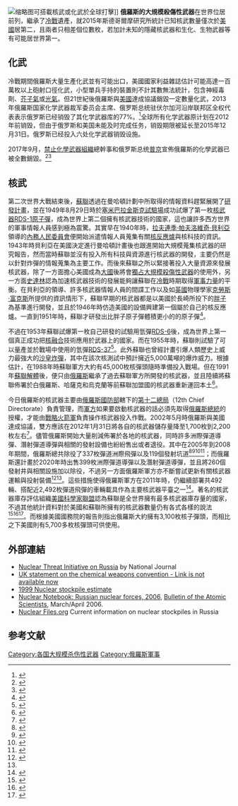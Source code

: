 [[File:Borei_class_submarine.svg|缩略图]]可搭載核武或化武於全球打擊]]
{{WMD}}
{{核武器||hidden = 1}}
'''俄羅斯的大規模殺傷性武器'''在世界位居前列，繼承了[[冷戰|冷戰]]遺產，就2015年斯德哥爾摩研究所統計已知核武數量僅次於[[美國|美國]]居第二，且兩者只相差個位數枚，若加計未知的隱藏核武器和生化、生物武器等有可能居世界第一。

==化武==
冷戰期間俄羅斯大量生產化武並有可能出口，美國國家利益雜誌估計可能高達一百萬枚以上砲射口徑化武，小型單兵手持的裝置則不計其數無法統計，包含神經毒劑、[[芥子氣|芥子氣]]或[[光氣|光氣]]。但21世紀後俄羅斯與[[美國|美國]]達成協議銷毀一定數量化武，2013年俄羅斯国家化学武器裁军委员会主席、俄罗斯总统驻伏尔加河沿岸联邦区全权代表{{link-en|米哈伊尔·巴比奇|Mikhail Babich}}表示俄罗斯已经销毁了其化学武器库的77%。<ref>{{Cite web |url=http://www.chinadaily.com.cn/hqzx/2013-11/27/content_17133821.htm |title=俄罗斯已销毁全境约77%化学武器 |accessdate=2015-02-03 |archive-date=2015-09-24 |archive-url=https://web.archive.org/web/20150924130145/http://www.chinadaily.com.cn/hqzx/2013-11/27/content_17133821.htm |dead-url=no }}</ref>全球所有化学武器原计划在2012年前销毁，但由于俄罗斯和美国未能及时完成任务，销毁期限被延长至2015年12月31日。俄罗斯已经投入六处化学武器销毁设施。

2017年9月，[[禁止化學武器組織|禁止化學武器組織]]總幹事{{link-en|艾哈邁德·于聚姆居|Ahmet Üzümcü}}和俄罗斯总统[[弗拉基米尔·普京|普京]]宣佈俄羅斯的化學武器已被全數銷毀。<ref>{{cite web|url=https://www.rbc.ru/society/27/09/2017/59cb9f2b9a79472490943b5b|title=Путин поучаствовал в уничтожении последнего в России килограмма химоружия|website=РБК|access-date=2018-01-15|archive-date=2021-05-25|archive-url=https://web.archive.org/web/20210525001052/https://www.rbc.ru/society/27/09/2017/59cb9f2b9a79472490943b5b}}</ref><ref>{{cite web|url=https://www.opcw.org/media-centre/news/2017/09/opcw-director-general-commends-major-milestone-russia-completes|title=OPCW Director-General Commends Major Milestone as Russia Completes Destruction of Chemical Weapons Stockpile under OPCW Verification|website=OPCW|access-date=2021-04-04|archive-date=2021-05-30|archive-url=https://web.archive.org/web/20210530102758/https://www.opcw.org/media-centre/news/2017/09/opcw-director-general-commends-major-milestone-russia-completes}}</ref>

==核武==
第二次世界大戰結束後，[[蘇聯|蘇聯]]透過在曼哈頓計劃中所取得的情報資料趕緊展開了[[蘇聯原子彈計畫|研發計畫]]，並在1949年8月29日時於[[塞米巴拉金斯克試驗場|塞米巴拉金斯克試驗場]]成功試爆了第一枚[[核武器|核武器]][[RDS-1原子彈|RDS-1原子彈]]，成為世界上第二個擁有核武器技術的國家，這也讓許多西方世界的軍事情報人員感到極為震驚。其實早在1940年時，[[拉夫連季·帕夫洛維奇·貝利亞|拉夫連季·帕夫洛維奇·貝利亞]]領導的[[內務人民委員會|內務人民委員會]]便開始派遣情報人員蒐集有關[[核反應爐|核反應爐]]與核科技的資訊。1943年時貝利亞在美國決定進行曼哈頓計畫後也跟進開始大規模蒐集核武器的研究報告，然而當時蘇聯並沒有投入所有科技與資源進行核武器的開發，主要仍然是以針對炸彈的情報蒐集為主要工作。而後來蘇聯之所以緊接著投入大量資源來發展核武器，除了一方面擔心美國成為[[大國|大國]]後將會[[獨占|獨占]][[大規模殺傷性武器|大規模殺傷性武器]]的使用外，另一方面[[史達林|史達林]]認為加速核武器技術的發展能夠讓蘇聯在[[冷戰|冷戰]]時期取得[[火力|軍事力量]]的平衡。在貝利亞的領導、許多核武器情報人員的間諜工作以及如[[英國|英國]]物理學家[[克勞斯·富克斯|克勞斯·富克斯]]所提供的資訊情形下，蘇聯早期的核武器都是以美國於長崎所投下的[[胖子_(原子彈)|胖子]]為基準進行開發，並且於1946年時仿造美國的設備興建第一個屬於自己的核反應爐。一直到1951年時，蘇聯才研發出比胖子原子彈體積更小的的原子彈<ref>{{Cite web |url= http://nuclear-weapons.nm.ru/russia/weapons/first-bombs/rds-1.htm |title= Создание атомного оружия в СССР: первая атомная бомба РДС-1. |author= Антон Волков |date=  |publisher= Ядерное оружие |language=  |accessdate= 2012年10月30日 |quote=  |archive-url= https://web.archive.org/web/20100423054917/http://nuclear-weapons.nm.ru/russia/weapons/first-bombs/rds-1.htm |archive-date= 2010-04-23 |dead-url= yes }}{{ru}}</ref>。

不過在1953年蘇聯試爆第一枚自己研發的試驗用氫彈[[RDS-6|RDS-6]]後，成為世界上第一個真正成功把[[核融合|核融合]]技術應用於武器上的國家。而在1955年時，蘇聯則試驗了可以量產並於戰場中使用的氫彈[[RDS-37|RDS-37]]<ref>{{Cite web |url= http://nuclear-weapons.nm.ru/russia/weapons/first-bombs/termonuclear.htm |title= Термоядерная программа в СССР. |author= Антон Волков |date= 2002年 |publisher= Ядерное оружие |language=  |accessdate= 2012年10月30日 |quote=  |archive-url= https://web.archive.org/web/20090820092044/http://nuclear-weapons.nm.ru/russia/weapons/first-bombs/termonuclear.htm |archive-date= 2009-08-20 |dead-url= yes }}{{ru}}</ref>。此外蘇聯也曾經計畫引爆人類歷史上威力最強大的[[沙皇炸彈|沙皇炸彈]]，其中在該次核測試中預計擁近5,000萬噸的爆炸威力。根據估計，在1988年時蘇聯軍方大約有45,000枚核彈頭隨時準備投入戰場。但在1991年[[蘇聯解體|蘇聯解體]]後，便只由[[俄羅斯|俄羅斯]]繼承了過去蘇聯軍方所開發的核武器，並且陸續將蘇聯佈署於白俄羅斯、哈薩克和烏克蘭等前蘇聯加盟國的核武器重新運回本土<ref>{{Cite book | author = [[大衛·霍洛韋|大衛·霍洛韋]]（David Holloway） | title = Stalin and the Bomb: The Soviet Union and Atomic Energy, 1939-1956 | location = 美國紐哈芬 | publisher = [[耶魯大學出版社|耶魯大學出版社]]（Yale University Press） | date = 1994年9月28日 | pages =  | ISBN = 978-0300060560 | accessdate = 2012年10月30日 | url =https://archive.org/details/stalinbombsoviet0000holl| language = en | quote =  }}</ref>。

今日俄羅斯的核武器主要由[[俄羅斯國防部|俄羅斯國防部]]轄下的[[第十二總局|第十二總局]]（12th Chief Directorate）負責管理，而[[俄羅斯軍事|軍方]]如果要啟動核武器的話必須先取得[[俄羅斯總統|俄羅斯總統]]的授權，才能由[[戰略火箭軍|戰略火箭軍]]負責操作核武器投入作戰。2002年5月時俄羅斯與美國達成協議，雙方應該在2012年1月31日將各自的核武器儲存量降至1,700枚到2,200枚左右<ref name = "Lenta.Ru">{{Cite web |url= http://lenta.ru/news/2005/05/17/nuke/ |title= Россия сократит свой ядерный арсенал ниже предусмотренного уровня |author=  |date= 2005年5月17日 |publisher= [[Lenta.Ru|Lenta.Ru]] |language=  |accessdate= 2012年10月30日 |quote=  |archive-date= 2013年2月25日 |archive-url= https://web.archive.org/web/20130225133434/http://lenta.ru/news/2005/05/17/nuke/ |dead-url= no }}{{ru}}</ref>。儘管俄羅斯開始大量削減佈署於各地的核武器，同時許多洲際彈道導彈、潛射彈道導彈與相關的發射設備也紛紛售出或者退役。其中在2005年到2008年期間，俄羅斯總共除役了337枚彈道洲際飛彈以及119個發射坑道<ref>{{Cite web |url= http://fcp.vpk.ru/cgi-bin/cis/fcp.cgi/Fcp/ViewFinDoc?fcp=173&fin=7&year=2005 |title= Практические результаты реализации ФЦП за год (2005) |author=  |date= 2005年 |publisher= ФЕДЕРАЛЬНЫЕ ЦЕЛЕВЫЕ ПРОГРАММЫ РОССИИ |language=  |accessdate= 2012年10月30日 |quote=  |archive-date= 2015年1月30日 |archive-url= https://web.archive.org/web/20150130142831/http://fcp.vpk.ru/cgi-bin/cis/fcp.cgi/Fcp/ViewFinDoc?fcp=173&fin=7&year=2005 |dead-url= yes }}{{ru}}</ref><ref>{{Cite web |url= http://fcp.vpk.ru/cgi-bin/cis/fcp.cgi/Fcp/ViewFinDoc?fcp=173&fin=7&year=2006 |title= Практические результаты реализации ФЦП за год (2006) |author=  |date= 2006年 |publisher= ФЕДЕРАЛЬНЫЕ ЦЕЛЕВЫЕ ПРОГРАММЫ РОССИИ |language=  |accessdate= 2012年10月30日 |quote=  |archive-date= 2015年1月30日 |archive-url= https://web.archive.org/web/20150130142816/http://fcp.vpk.ru/cgi-bin/cis/fcp.cgi/Fcp/ViewFinDoc?fcp=173&fin=7&year=2006 |dead-url= yes }}{{ru}}</ref><ref>{{Cite web |url= http://fcp.vpk.ru/cgi-bin/cis/fcp.cgi/Fcp/ViewFinDoc?fcp=173&fin=7&year=2007 |title= Практические результаты реализации ФЦП за год (2007) |author=  |date= 2007年 |publisher= ФЕДЕРАЛЬНЫЕ ЦЕЛЕВЫЕ ПРОГРАММЫ РОССИИ |language=  |accessdate= 2012年10月30日 |quote=  |archive-date= 2015年1月30日 |archive-url= https://web.archive.org/web/20150130152726/http://fcp.vpk.ru/cgi-bin/cis/fcp.cgi/Fcp/ViewFinDoc?fcp=173&fin=7&year=2007 |dead-url= yes }}{{ru}}</ref><ref>{{Cite web |url= http://fcp.vpk.ru/cgi-bin/cis/fcp.cgi/Fcp/ViewFinDoc?fcp=173&fin=7&year=2008 |title= Практические результаты реализации ФЦП за год (2008) |author=  |date= 2008年 |publisher= ФЕДЕРАЛЬНЫЕ ЦЕЛЕВЫЕ ПРОГРАММЫ РОССИИ |language=  |accessdate= 2012年10月30日 |quote=  |archive-date= 2015年1月30日 |archive-url= https://web.archive.org/web/20150130152801/http://fcp.vpk.ru/cgi-bin/cis/fcp.cgi/Fcp/ViewFinDoc?fcp=173&fin=7&year=2008 |dead-url= yes }}{{ru}}</ref>；而俄羅斯還計畫於2020年時出售399枚洲際彈道導彈以及潛射彈道導彈，並且將260個發射井與相關設施加以除役，不過另一方面俄羅斯軍方亦不斷嘗試更新有關核武器運輸與投射裝備<ref>{{Cite web |url= http://www.rg.ru/2011/11/14/likvidaciya-site.html |title= Освобождение от оружия |author= Сергей Птичкин |date= 2011年11月14日 |publisher= 《[[Rossiyskaya_Gazeta|Rossiyskaya Gazeta]]》 |language=  |accessdate= 2012年10月30日 |quote=  |archive-date= 2012年10月25日 |archive-url= https://web.archive.org/web/20121025113713/http://www.rg.ru/2011/11/14/likvidaciya-site.html |dead-url= no }}{{ru}}</ref><ref name = "Lenta.Ru"/>。這些措施使得俄羅斯軍方在2011年時，仍繼續部署共492輛、搭配近2,492枚彈道飛彈的車輛載具作為主要核武器平臺之一<ref>{{Cite web |url= http://world.comments.ua/2012/04/10/332979/rossiya-ssha-obmenyalis-dannimi.html |title= Россия и США обменялись данными об испытаниях ракет |author= [[俄羅斯新聞社|俄羅斯新聞社]] |date= 2012年4月10日 |publisher= Комментарии |language=  |accessdate= 2012年10月30日 |quote=  |archive-url= https://web.archive.org/web/20121028035358/http://world.comments.ua/2012/04/10/332979/rossiya-ssha-obmenyalis-dannimi.html |archive-date= 2012年10月28日 |dead-url= yes }}{{ru}}</ref>。著名的核武器庫存評估組織[[美國科學家聯盟|美國科學家聯盟]]認為蘇聯是全世界擁有最多核武器庫存量的國家，不過其他統計資料對於美國和蘇聯所擁有的核武器數量仍有各式各樣的說法<ref>{{Cite web |url= http://www.msnbc.msn.com/id/29043009/#.UJuok8WyCOg |title= Obama team gearing up to cut nuke arsenal |author= [[美聯社|美聯社]] |date= 2009年2月5日 |publisher= [[MSNBC|MSNBC]] |language= en |accessdate= 2012年10月30日 |quote=  |archive-date= 2012年10月25日 |archive-url= https://web.archive.org/web/20121025225354/http://www.msnbc.msn.com/id/29043009/#.UJuok8WyCOg |dead-url= no }}</ref><ref>{{Cite web |url= http://en.rian.ru/russia/20090602/155147413.html |title= Strategic arms deal may be drafted before Obama visit - Kremlin |author=  |date= 2009年6月2日 |publisher= [[俄羅斯新聞社|俄羅斯新聞社]] |language= en |accessdate= 2012年10月30日 |quote=  |archive-date= 2009年6月14日 |archive-url= https://web.archive.org/web/20090614120105/http://en.rian.ru/russia/20090602/155147413.html |dead-url= no }}</ref><ref>{{Cite book | author =  | title = Russian Nuclear Forces, 2008 | location = 美國千橡 | publisher = 《[[原子科學家公報|原子科學家公報]]》（Bulletin of the Atomic Scientists） | date = 2008年6月 | pages =  | ISBN =  | accessdate = 2012年10月30日 | url =  | language = en | quote =  }}</ref>。而根據美國國務院的報告則指出俄羅斯大約擁有3,100枚核子彈頭，而相比之下美國則有5,700多枚核彈頭可供使用。

==外部連結==
*[https://web.archive.org/web/20111202003404/http://www.nti.org/e_research/profiles/Russia/index.html Nuclear Threat Initiative on Russia] by National Journal
*[http://www.ukinindia.com/press/general/gen_805.asp  UK statement on the chemical weapons convention - Link is not available now]{{Wayback|url=http://www.ukinindia.com/press/general/gen_805.asp |date=20040109160534 }}
*[http://www.fas.org/nuke/guide/summary.htm 1999 Nuclear stockpile estimate]{{Wayback|url=http://www.fas.org/nuke/guide/summary.htm |date=20160605105655 }}
*[http://thebulletin.metapress.com/content/p65l757657634078/?p=2114f00338444b71903d97f57d88c181&pi=0 Nuclear Notebook: Russian nuclear forces, 2006], [http://thebulletin.org Bulletin of the Atomic Scientists]{{Wayback|url=http://thebulletin.org/ |date=20060928023542 }}, March/April 2006.
*[https://web.archive.org/web/20090418013952/http://www.nuclearfiles.org/menu/key-issues/nuclear-weapons/basics/nuclear-stockpiles.htm Nuclear Files.org] Current information on nuclear stockpiles in Russia

==参考文献==
{{reflist}}

[[Category:各国大规模杀伤性武器|Category:各国大规模杀伤性武器]]
[[Category:俄羅斯軍事|Category:俄羅斯軍事]]